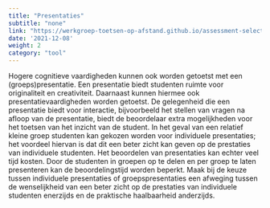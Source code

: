 ```yaml
---
title: "Presentaties"
subtitle: "none"
link: "https://werkgroep-toetsen-op-afstand.github.io/assessment-selection-tool/methods/presentation/"
date: '2021-12-08'
weight: 2
category: "tool"
---
```


Hogere cognitieve vaardigheden kunnen ook worden getoetst met een (groeps)presentatie. Een presentatie biedt studenten ruimte voor originaliteit en creativiteit. Daarnaast kunnen hiermee ook presentatievaardigheden worden getoetst. De gelegenheid die een presentatie biedt voor interactie, bijvoorbeeld het stellen van vragen na afloop van de presentatie, biedt de beoordelaar extra mogelijkheden voor het toetsen van het inzicht van de student. In het geval van een relatief kleine groep studenten kan gekozen worden voor individuele presentaties; het voordeel hiervan is dat dit een beter zicht kan geven op de prestaties van individuele studenten. Het beoordelen van presentaties kan echter veel tijd kosten. Door de studenten in groepen op te delen en per groep te laten presenteren kan de beoordelingstijd worden beperkt. Maak bij de keuze tussen individuele presentaties of groepspresentaties een afweging tussen de wenselijkheid van een beter zicht op de prestaties van individuele studenten enerzijds en de praktische haalbaarheid anderzijds. 